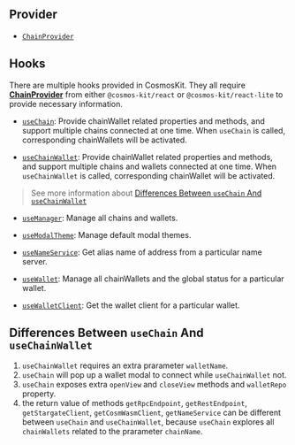 ## Provider

- [`ChainProvider`](/provider-and-hooks/chain-provider)

## Hooks

There are multiple hooks provided in CosmosKit. They all require [**ChainProvider**](/provider-and-hooks/chain-provider) from either `@cosmos-kit/react` or `@cosmos-kit/react-lite` to provide necessary information.

- [`useChain`](/hooks/use-chain): Provide chainWallet related properties and methods, and support multiple chains connected at one time. When `useChain` is called, corresponding chainWallets will be activated.

- [`useChainWallet`](/hooks/use-chain-wallet): Provide chainWallet related properties and methods, and support multiple chains and wallets connected at one time. When `useChainWallet` is called, corresponding chainWallet will be activated.

> See more information about [Differences Between `useChain` And `useChainWallet`](#differences-between-usechain-and-usechainwallet)

- [`useManager`](/hooks/use-manager): Manage all chains and wallets.

- [`useModalTheme`](/hooks/use-modal-theme): Manage default modal themes.

- [`useNameService`](/hooks/use-name-service): Get alias name of address from a particular name server.

- [`useWallet`](/hooks/use-wallet): Manage all chainWallets and the global status for a particular wallet.

- [`useWalletClient`](/hooks/use-manager): Get the wallet client for a particular wallet.

## Differences Between `useChain` And `useChainWallet`

1. `useChainWallet` requires an extra prarameter `walletName`.
2. `useChain` will pop up a wallet modal to connect while `useChainWallet` not.
3. `useChain` exposes extra `openView` and `closeView` methods and `walletRepo` property.
4. the return value of methods `getRpcEndpoint`, `getRestEndpoint`, `getStargateClient`, `getCosmWasmClient`, `getNameService` can be different between `useChain` and `useChainWallet`, because `useChain` explores all `chainWallets` related to the prarameter `chainName`.